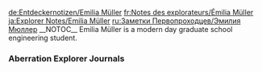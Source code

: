<noinclude>
{{Include}}
{{ambox
| color = yellow
| icon = Carbonemys.png
| type = If you came directly to this page you can find the other Explorer Notes on page [[Explorer Notes]].
| info =
}}
[[de:Entdeckernotizen/Emilia Müller]]
[[fr:Notes des explorateurs/Émilia Müller]]
[[ja:Explorer Notes/Emilia Müller]]
[[ru:Заметки Первопроходцев/Эмилия Мюллер]]
{{MissingTranslations|es|it|pl|pt-br|th}}
</noinclude>__NOTOC__
Emilia Müller is a modern day graduate school engineering student.

<div class="toccolours mw-collapsible mw-collapsed" style="background: none; border: none;">
===Aberration Explorer Journals===
<div class="mw-collapsible-content">
{{Explorer Note
| title = Grad Journal Emilia #1 (Aberration)
| text = Oh, Rusty, you idiot. If I ever get the chance to return this journal, I want you to know that we always trusted you. We were just worried about the pressure you put on yourself. Even Trent misses you, despite all of his stupid, alpha male chest thumping.<br/><br/>Boris is the real jerk here. Everyone else wants to look for you, but he keeps insisting that it's not worth it. How can he be so heartless? It's like he's a robot or something. He hardly even seems frightened by this place! I wish I could say this same. I feel like I'm trapped in a nightmare, and each day it gets worse.<br/><br/>Please be out there, Rusty. We need to stick together and find a way home. God, I just want go home...
| author = Emilia
| icon = NoteGradStudent.png
}}

{{Explorer Note
| title = Grad Journal Emilia #2 (Aberration)
| text = How do Trent and Imamu stay so motivated? The other day, we built a series of ziplines to help us get around, and it felt like they did all the heavy lifting, even though I'm the engineering student. Compared to them, I've done next to nothing since Rusty disappeared.<br/><br/>I'm not even good at sleeping anymore. I wake up at every sound, afraid that those wolf creatures we spotted might tear through our makeshift shelter and devour us. It's all I can think about, all the different ways we could die and all the ways it'd be my fault.<br/><br/>Ugh, being such a burden on everyone is the grossest feeling ever. So why can't I do anything about it?
| author = Emilia
| icon = NoteGradStudent.png
}}

{{Explorer Note
| title = Grad Journal Emilia #3 (Aberration)
| text = I'm still not sure how he did it, but Imamu turned one of those nasty wolf-bat things into a pet. It even lets him ride on its back, and it can climb across the zip lines we set up. I think that made everyone a little more confident, so we decided to range out further in search of Rusty. Unfortunately, we found him.<br/><br/>Poor Rusty. The first thing we spotted was a bloody shirt and then...I can't even describe the rest. Just thinking about it makes me want to puke again.<br/><br/>Boris thinks that whatever got him might still be in the area, but I just don't have the strength to keep moving. After today, this all seems so hopeless. We're all going to die here.
| author = Emilia
| icon = NoteGradStudent.png
}}

{{Explorer Note
| title = Grad Journal Emilia #4 (Aberration)
| text = What did I do to deserve this hell? I tried to be a good student, a good friend, a good sister...what did I do?<br/><br/>Those vicious little demons are still below us, waiting to rip us apart just like Imamu's pet. We managed to run to a cavern wall and climb up to this alcove using our picks, but now we're trapped.<br/><br/>This is it. This is where we die. Boris yelled at me after we escaped, said I'm the one to blame. He's probably right. We hadn't moved that far from where we found Rusty because I was too tired, and we didn't find a better place to hide because I was too scared and too slow.<br/><br/>I've killed us! God help me, I've killed all of us!
| author = Emilia
| icon = NoteGradStudent.png
}}

{{Explorer Note
| title = Grad Journal Emilia #5 (Aberration)
| text = I've never been brave or adventurous. I was that kid that who always colored between the lines and followed every rule, no matter how arbitrary. No risks, no mistakes, just good grades and a forgettable face.<br/><br/>I'm still not brave, but I won't die like this. I won't let this gross, trembling wretch be the last version of me to draw breath. Maybe I've been worthless to the group in life, like Boris says, but my death won't be.<br/><br/>Once I finish this entry, I'm going to stuff this notebook into the first pack I see and tell everyone to make a break for it while I lure those things away. I probably won't make it very far, but if any of you are reading this, then I guess it was enough.<br/><br/>Goodbye. I'm sorry.
| author = Emilia
| icon = NoteGradStudent.png
}}</div>
</div>
